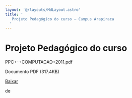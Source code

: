 ```yaml
---
layout: '@/layouts/MdLayout.astro'
title: '
   Projeto Pedagógico do curso — Campus Arapiraca
  '
---
```






Projeto Pedagógico do curso
===========================












 PPC+-+COMPUTACAO+2011.pdf
   

 Documento PDF
 (317.4KB)
 

<a class="btn btn-secondary download" href="https://arapiraca.ufal.br/graduacao/ciencia-da-computacao/documentos/projeto-pedagogico/projeto-pedagogico-2011/ppc-computacao-2011.pdf/%40%40download/file/PPC%2B-%2BCOMPUTACAO%2B2011.pdf">
 Baixar
</a>




























 de
 


















